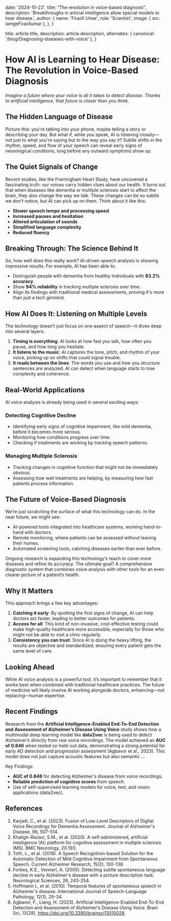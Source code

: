 
  date: '2024-10-22',
  title: "The revolution in voice-based diagnosis",
  description:
    'Breakthroughs in articial intelligence allow special models to hear disease.',
  author: {
    name: 'Firaoll Umar',
    role: 'Scientist',
    image: { src: iamgeFiraollumar },
  },
}

  title: article.title,
  description: article.description,
  alternates: { canonical: '/blog/Diagnosing-diseases-with-voice' },
}

# How AI is Learning to Hear Disease: The Revolution in Voice-Based Diagnosis

*Imagine a future where your voice is all it takes to detect disease. Thanks to artificial intelligence, that future is closer than you think.*

## The Hidden Language of Disease

Picture this: you're talking into your phone, maybe telling a story or describing your day. But what if, while you speak, AI is listening closely—not just to what you're saying but to the way you say it? Subtle shifts in the rhythm, speed, and flow of your speech can reveal early signs of neurological conditions, long before any outward symptoms show up.

## The Quiet Signals of Change

Recent studies, like the Framingham Heart Study, have uncovered a fascinating truth: our voices carry hidden clues about our health. It turns out that when diseases like dementia or multiple sclerosis start to affect the brain, they also change the way we talk. These changes can be so subtle we don’t notice, but AI can pick up on them. Think about it like this:

- **Slower speech tempo and processing speed**
- **Increased pauses and hesitation**
- **Altered articulation of sounds**
- **Simplified language complexity**
- **Reduced fluency**

## Breaking Through: The Science Behind It

So, how well does this really work? AI-driven speech analysis is showing impressive results. For example, AI has been able to:

- Distinguish people with dementia from healthy individuals with **83.2% accuracy**.
- Show **94% reliability** in tracking multiple sclerosis over time.
- Align its findings with traditional medical assessments, proving it's more than just a tech gimmick.

## How AI Does It: Listening on Multiple Levels

The technology doesn’t just focus on one aspect of speech—it dives deep into several layers:

1. **Timing is everything**: AI looks at how fast you talk, how often you pause, and how long you hesitate.
2. **It listens to the music**: AI captures the tone, pitch, and rhythm of your voice, picking up on shifts that could signal trouble.
3. **It reads between the lines**: The words you use and how you structure sentences are analyzed. AI can detect when language starts to lose complexity and coherence.

## Real-World Applications

AI voice analysis is already being used in several exciting ways:

### Detecting Cognitive Decline
- Identifying early signs of cognitive impairment, like mild dementia, before it becomes more serious.
- Monitoring how conditions progress over time.
- Checking if treatments are working by tracking speech patterns.

### Managing Multiple Sclerosis
- Tracking changes in cognitive function that might not be immediately obvious.
- Assessing how well treatments are helping, by measuring how fast patients process information.

## The Future of Voice-Based Diagnosis

We’re just scratching the surface of what this technology can do. In the near future, we might see:

- AI-powered tools integrated into healthcare systems, working hand-in-hand with doctors.
- Remote monitoring, where patients can be assessed without leaving their homes.
- Automated screening tools, catching diseases earlier than ever before.

Ongoing research is expanding this technology’s reach to cover more diseases and refine its accuracy. The ultimate goal? A comprehensive diagnostic system that combines voice analysis with other tools for an even clearer picture of a patient’s health.

## Why It Matters

This approach brings a few key advantages:

1. **Catching it early**: By spotting the first signs of change, AI can help doctors act faster, leading to better outcomes for patients.
2. **Access for all**: This kind of non-invasive, cost-effective testing could make high-quality healthcare more accessible, especially for those who might not be able to visit a clinic regularly.
3. **Consistency you can trust**: Since AI is doing the heavy lifting, the results are objective and standardized, ensuring every patient gets the same level of care.

## Looking Ahead

While AI voice analysis is a powerful tool, it’s important to remember that it works best when combined with traditional healthcare practices. The future of medicine will likely involve AI working alongside doctors, enhancing—not replacing—human expertise.

## Recent Findings

Research from the **Artificial Intelligence-Enabled End-To-End Detection and Assessment of Alzheimer’s Disease Using Voice** study shows how a multimodal deep learning model like **data2vec** is being used to detect Alzheimer’s directly from raw voice recordings. The model achieved an **AUC of 0.846** when tested on held-out data, demonstrating a strong potential for early AD detection and progression assessment (Agbavor et al., 2023). This model does not just capture acoustic features but also semantic ...

Key Findings:
- **AUC of 0.846** for detecting Alzheimer's disease from voice recordings.
- **Reliable prediction of cognitive scores** from speech.
- Use of self-supervised learning models for voice, text, and vision applications (data2vec).

## References

1. Karjadi, C., et al. (2023). Fusion of Low-Level Descriptors of Digital Voice Recordings for Dementia Assessment. Journal of Alzheimer's Disease, 96, 507-514.
2. Khaligh-Razavi, S.M., et al. (2020). A self-administered, artificial intelligence (AI) platform for cognitive assessment in multiple sclerosis (MS). BMC Neurology, 20:193.
3. Tóth, L., et al. (2018). A Speech Recognition-based Solution for the Automatic Detection of Mild Cognitive Impairment from Spontaneous Speech. Current Alzheimer Research, 15(2), 130-138.
4. Forbes, K.E., Venneri, A. (2005). Detecting subtle spontaneous language decline in early Alzheimer's disease with a picture description task. Neurological Sciences, 26, 243-254.
5. Hoffmann I., et al. (2010). Temporal features of spontaneous speech in Alzheimer's disease. International Journal of Speech-Language Pathology, 12(1), 29-34.
6. Agbavor, F., Liang, H. (2023). Artificial Intelligence-Enabled End-To-End Detection and Assessment of Alzheimer’s Disease Using Voice. Brain Sci, 13(28), https://doi.org/10.3390/brainsci13010028.
